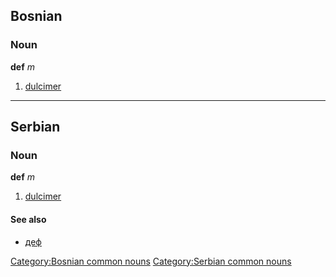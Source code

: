 ==Bosnian==
===Noun===
'''def''' ''m''
#[[dulcimer]]
[[Category:Bosnian common nouns]]
----
==Serbian==
===Noun===
'''def''' ''m''
#[[dulcimer]]
[[Category:Serbian common nouns]]
====See also====
*[[деф]]
